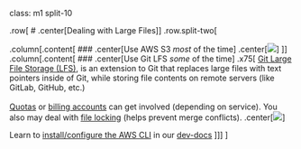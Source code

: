 class: m1 split-10

.row[
# .center[Dealing with Large Files]
]
.row.split-two[

.column[.content[
### .center[Use AWS S3 *most* of the time]
.center[<img src="assets/img/s3-large-files.png" style="max-width:89%">] 
]]
.column[.content[
### .center[Use Git LFS *some* of the time]
.x75[
[Git Large File Storage (LFS)](https://git-lfs.github.com/), is an extension to Git that replaces large files with text pointers inside of Git, while storing file contents on remote servers (like GitLab, GitHub, etc.)
<br><br>
[Quotas](https://forum.gitlab.com/t/max-size-per-repo/17403) or [billing accounts](https://docs.github.com/en/free-pro-team@latest/github/managing-large-files/about-storage-and-bandwidth-usage) can get involved (depending on service). You also may deal with [file locking](https://github.com/git-lfs/git-lfs/wiki/File-Locking) (helps prevent merge conflicts).
.center[<img src="assets/img/git-lfs.png" style="">] 

Learn to [install/configure the AWS CLI](https://esgovcloud.com/mAndA/dev-docs/wiki/AWS-CLI) in our [dev-docs](https://esgovcloud.com/mAndA/dev-docs/wiki)
]]]
]
